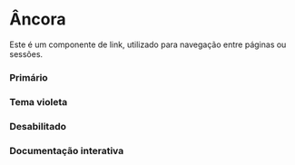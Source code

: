 

<Meta of={Story} />

# Âncora

Este é um componente de link, utilizado para navegação entre páginas ou sessões.

### Primário

<Canvas of={Story.Primary} />

### Tema violeta

<Canvas of={Story.Violet} />

### Desabilitado

<Canvas of={Story.Disabled} />

### Documentação interativa

<Primary />

<Controls />
